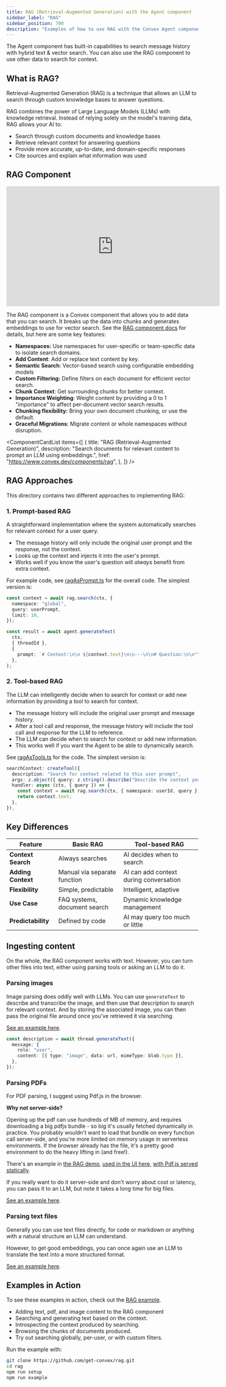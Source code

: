 ```yaml
---
title: RAG (Retrieval-Augmented Generation) with the Agent component
sidebar_label: "RAG"
sidebar_position: 700
description: "Examples of how to use RAG with the Convex Agent component"
---
```


The Agent component has built-in capabilities to search message history with
hybrid text & vector search. You can also use the RAG component to use other
data to search for context.

## What is RAG?

Retrieval-Augmented Generation (RAG) is a technique that allows an LLM to search
through custom knowledge bases to answer questions.

RAG combines the power of Large Language Models (LLMs) with knowledge retrieval.
Instead of relying solely on the model's training data, RAG allows your AI to:

- Search through custom documents and knowledge bases
- Retrieve relevant context for answering questions
- Provide more accurate, up-to-date, and domain-specific responses
- Cite sources and explain what information was used

## RAG Component

<div className="center-image" style={{ maxWidth: "560px" }}>
  <iframe
    width="560"
    height="315"
    src="https://www.youtube.com/embed/dGmtAmdAaFs?si=ce-M8pt6EWDZ8tfd"
    title="RAG Component YouTube Video"
    frameborder="0"
    allow="accelerometer; autoplay; clipboard-write; encrypted-media; gyroscope; picture-in-picture; web-share"
    referrerpolicy="strict-origin-when-cross-origin"
    allowfullscreen
  ></iframe>
</div>

The RAG component is a Convex component that allows you to add data that you can
search. It breaks up the data into chunks and generates embeddings to use for
vector search. See the [RAG component docs](https://convex.dev/components/rag)
for details, but here are some key features:

- **Namespaces:** Use namespaces for user-specific or team-specific data to
  isolate search domains.
- **Add Content**: Add or replace text content by key.
- **Semantic Search**: Vector-based search using configurable embedding models
- **Custom Filtering:** Define filters on each document for efficient vector
  search.
- **Chunk Context**: Get surrounding chunks for better context.
- **Importance Weighting**: Weight content by providing a 0 to 1 "importance" to
  affect per-document vector search results.
- **Chunking flexibility:** Bring your own document chunking, or use the
  default.
- **Graceful Migrations**: Migrate content or whole namespaces without
  disruption.


<ComponentCardList
  items={[
    {
      title: "RAG (Retrieval-Augmented Generation)",
      description:
        "Search documents for relevant content to prompt an LLM using embeddings.",
      href: "https://www.convex.dev/components/rag",
    },
  ]}
/>

## RAG Approaches

This directory contains two different approaches to implementing RAG:

### 1. Prompt-based RAG

A straightforward implementation where the system automatically searches for
relevant context for a user query.

- The message history will only include the original user prompt and the
  response, not the context.
- Looks up the context and injects it into the user's prompt.
- Works well if you know the user's question will _always_ benefit from extra
  context.

For example code, see [ragAsPrompt.ts](../example/convex/rag/ragAsPrompt.ts) for
the overall code. The simplest version is:

```ts
const context = await rag.search(ctx, {
  namespace: "global",
  query: userPrompt,
  limit: 10,
});

const result = await agent.generateText(
  ctx,
  { threadId },
  {
    prompt: `# Context:\n\n ${context.text}\n\n---\n\n# Question:\n\n"""${userPrompt}\n"""`,
  },
);
```

### 2. Tool-based RAG

The LLM can intelligently decide when to search for context or add new
information by providing a tool to search for context.

- The message history will include the original user prompt and message history.
- After a tool call and response, the message history will include the tool call
  and response for the LLM to reference.
- The LLM can decide when to search for context or add new information.
- This works well if you want the Agent to be able to dynamically search.

See [ragAsTools.ts](../example/convex/rag/ragAsTools.ts) for the code. The
simplest version is:

```ts
searchContext: createTool({
  description: "Search for context related to this user prompt",
  args: z.object({ query: z.string().describe("Describe the context you're looking for") }),
  handler: async (ctx, { query }) => {
    const context = await rag.search(ctx, { namespace: userId, query });
    return context.text;
  },
}),
```

## Key Differences

| Feature            | Basic RAG                    | Tool-based RAG                         |
| ------------------ | ---------------------------- | -------------------------------------- |
| **Context Search** | Always searches              | AI decides when to search              |
| **Adding Context** | Manual via separate function | AI can add context during conversation |
| **Flexibility**    | Simple, predictable          | Intelligent, adaptive                  |
| **Use Case**       | FAQ systems, document search | Dynamic knowledge management           |
| **Predictability** | Defined by code              | AI may query too much or little        |

## Ingesting content

On the whole, the RAG component works with text. However, you can turn other
files into text, either using parsing tools or asking an LLM to do it.

### Parsing images

Image parsing does oddly well with LLMs. You can use `generateText` to describe
and transcribe the image, and then use that description to search for relevant
context. And by storing the associated image, you can then pass the original
file around once you've retrieved it via searching.

[See an example here](https://github.com/get-convex/rag/blob/main/example/convex/getText.ts#L28-L42).

```ts
const description = await thread.generateText({
  message: {
    role: "user",
    content: [{ type: "image", data: url, mimeType: blob.type }],
  },
});
```

### Parsing PDFs

For PDF parsing, I suggest using Pdf.js in the browser.

**Why not server-side?**

Opening up the pdf can use hundreds of MB of memory, and requires downloading a
big pdfjs bundle - so big it's usually fetched dynamically in practice. You
probably wouldn't want to load that bundle on every function call server-side,
and you're more limited on memory usage in serverless environments. If the
browser already has the file, it's a pretty good environment to do the heavy
lifting in (and free!).

There's an example in
[the RAG demo](https://github.com/get-convex/rag/blob/main/example/src/pdfUtils.ts#L14),
[used in the UI here](https://github.com/get-convex/rag/blob/main/example/src/components/UploadSection.tsx#L51),
[with Pdf.js served statically](https://github.com/get-convex/rag/blob/main/example/public/pdf-worker/).

If you really want to do it server-side and don't worry about cost or latency,
you can pass it to an LLM, but note it takes a long time for big files.

[See an example here](https://github.com/get-convex/rag/blob/main/example/convex/getText.ts#L50-L65).

### Parsing text files

Generally you can use text files directly, for code or markdown or anything with
a natural structure an LLM can understand.

However, to get good embeddings, you can once again use an LLM to translate the
text into a more structured format.

[See an example here](https://github.com/get-convex/rag/blob/main/example/convex/getText.ts#L68-L89).

## Examples in Action

To see these examples in action, check out the
[RAG example](https://github.com/get-convex/rag/blob/main/example/convex/example.ts).

- Adding text, pdf, and image content to the RAG component
- Searching and generating text based on the context.
- Introspecting the context produced by searching.
- Browsing the chunks of documents produced.
- Try out searching globally, per-user, or with custom filters.

Run the example with:

```bash
git clone https://github.com/get-convex/rag.git
cd rag
npm run setup
npm run example
```
